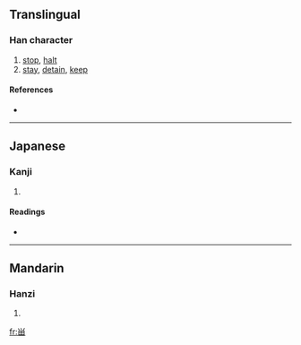 {{see|留}}
==Translingual==

===Han character===
{{Han char|rn=102|rad=田|as=03|sn=8|four=|canj=火田 (FW), X火田 (XFW)}}

# [[stop]], [[halt]]
# [[stay]], [[detain]], [[keep]]

====References====
* {{Han ref|kx=0760.031|dkj=21760|hdz=42531.011|uh=7544|ud=30020}}

----

==Japanese==

===Kanji===
{{ja-kanji|grade=|rs=田03}}

# {{defn|Japanese}}

====Readings====
* {{ja-readings|on=[[りゅう]] (ryū), [[る]] (ru)|kun=[[とめる]] (tomeru), [[とどまる]] (todomaru)|nanori=}}

----

==Mandarin==

===Hanzi===
{{cmn-hanzi|pin=[[liú]] ([[liu2]])|wg=liu<sup>2</sup>}}

# {{defn|Mandarin}}

[[fr:畄]]